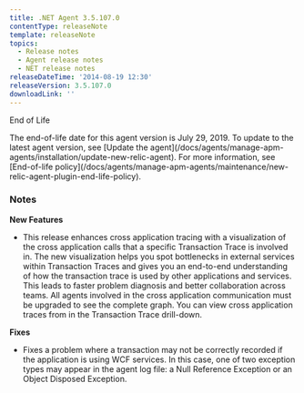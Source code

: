 ```yaml
---
title: .NET Agent 3.5.107.0
contentType: releaseNote
template: releaseNote
topics:
  - Release notes
  - Agent release notes
  - NET release notes
releaseDateTime: '2014-08-19 12:30'
releaseVersion: 3.5.107.0
downloadLink: ''
---
```


End of Life

<Callout variant="important">
  The end-of-life date for this agent version is July 29, 2019. To update to the latest agent version, see [Update the agent](/docs/agents/manage-apm-agents/installation/update-new-relic-agent). For more information, see [End-of-life policy](/docs/agents/manage-apm-agents/maintenance/new-relic-agent-plugin-end-life-policy).
</Callout>

### Notes

**New Features**

* This release enhances cross application tracing with a visualization of the cross application calls that a specific Transaction Trace is involved in. The new visualization helps you spot bottlenecks in external services within Transaction Traces and gives you an end-to-end understanding of how the transaction trace is used by other applications and services. This leads to faster problem diagnosis and better collaboration across teams. All agents involved in the cross application communication must be upgraded to see the complete graph. You can view cross application traces from in the Transaction Trace drill-down.

**Fixes**

* Fixes a problem where a transaction may not be correctly recorded if the application is using WCF services. In this case, one of two exception types may appear in the agent log file: a Null Reference Exception or an Object Disposed Exception.
